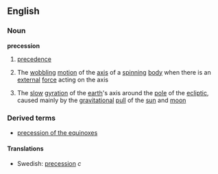 ==English==
===Noun===
{{wikipedia}}
'''precession'''
# [[precedence]]
#{{physics}} The [[wobbling]] [[motion]] of the [[axis]] of a [[spinning]] [[body]] when there is an [[external]] [[force]] acting on the axis
#{{astronomy}} The [[slow]] [[gyration]] of the [[earth]]'s axis around the [[pole]] of the [[ecliptic]], caused mainly by the [[gravitational]] [[pull]] of the [[sun]]  and [[moon]]
===Derived terms===
*[[precession of the equinoxes]]
====Translations====
*Swedish: [[precession#Swedish|precession]] ''c''